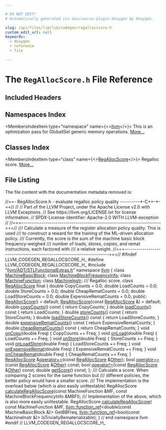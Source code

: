 ```yaml
---

# DO NOT EDIT!
# Automatically generated via docusaurus-plugin-doxygen by Doxygen.

slug: /api/files/lib/lib/codegen/regallocscore-h
custom_edit_url: null
keywords:
  - doxygen
  - reference
  - file

---
```





# The `RegAllocScore.h` File Reference

<DoxygenPage pluginConfig={pluginConfig}>



## Included Headers

<IncludesList>
<IncludesListItem
  filePath="llvm/ADT/STLFunctionalExtras.h"
  permalink="/docs/api/files/include/include/llvm/include/llvm/adt/stlfunctionalextras-h"
  isLocal="true" />
</IncludesList>

## Namespaces Index

<MembersIndex>

<MembersIndexItem
  type="namespace"
  name={<><a href="/docs/api/namespaces/llvm">llvm</a></>}>
This is an optimization pass for GlobalISel generic memory operations. <a href="/docs/api/namespaces/llvm/#details">More...</a>
</MembersIndexItem>

</MembersIndex>

## Classes Index

<MembersIndex>

<MembersIndexItem
  type="class"
  name={<><a href="/docs/api/classes/llvm/regallocscore">RegAllocScore</a></>}>
Regalloc score. <a href="/docs/api/classes/llvm/regallocscore/#details">More...</a>
</MembersIndexItem>

</MembersIndex>


## File Listing

The file content with the documentation metadata removed is:

<ProgramListing>

<Link id="l00001" /><CodeLine lineNumber="1"><Highlight kind="comment">//==- RegAllocScore.h - evaluate regalloc policy quality  ----------&#42;-C++-&#42;-==//</Highlight><Highlight kind="normal"></Highlight></CodeLine>
<Link id="l00002" /><CodeLine lineNumber="2"><Highlight kind="normal"></Highlight><Highlight kind="comment">//</Highlight><Highlight kind="normal"></Highlight></CodeLine>
<Link id="l00003" /><CodeLine lineNumber="3"><Highlight kind="normal"></Highlight><Highlight kind="comment">// Part of the LLVM Project, under the Apache License v2.0 with LLVM Exceptions.</Highlight><Highlight kind="normal"></Highlight></CodeLine>
<Link id="l00004" /><CodeLine lineNumber="4"><Highlight kind="normal"></Highlight><Highlight kind="comment">// See https://llvm.org/LICENSE.txt for license information.</Highlight><Highlight kind="normal"></Highlight></CodeLine>
<Link id="l00005" /><CodeLine lineNumber="5"><Highlight kind="normal"></Highlight><Highlight kind="comment">// SPDX-License-Identifier: Apache-2.0 WITH LLVM-exception</Highlight><Highlight kind="normal"></Highlight></CodeLine>
<Link id="l00006" /><CodeLine lineNumber="6"><Highlight kind="normal"></Highlight><Highlight kind="comment">//</Highlight><Highlight kind="normal"></Highlight></CodeLine>
<Link id="l00007" /><CodeLine lineNumber="7"><Highlight kind="normal"></Highlight><Highlight kind="comment">//===----------------------------------------------------------------------===//</Highlight><Highlight kind="comment"></Highlight></CodeLine>
<Link id="l00008" /><CodeLine lineNumber="8"><Highlight kind="comment">/// Calculate a measure of the register allocation policy quality. This is used</Highlight></CodeLine>
<Link id="l00009" /><CodeLine lineNumber="9"><Highlight kind="comment">/// to construct a reward for the training of the ML-driven allocation policy.</Highlight></CodeLine>
<Link id="l00010" /><CodeLine lineNumber="10"><Highlight kind="comment">/// Currently, the score is the sum of the machine basic block frequency-weighed</Highlight></CodeLine>
<Link id="l00011" /><CodeLine lineNumber="11"><Highlight kind="comment">/// number of loads, stores, copies, and remat instructions, each factored with</Highlight></CodeLine>
<Link id="l00012" /><CodeLine lineNumber="12"><Highlight kind="comment">/// a relative weight.</Highlight><Highlight kind="normal"></Highlight></CodeLine>
<Link id="l00013" /><CodeLine lineNumber="13"><Highlight kind="normal"></Highlight><Highlight kind="comment">//===----------------------------------------------------------------------===//</Highlight><Highlight kind="normal"></Highlight></CodeLine>
<Link id="l00014" /><CodeLine lineNumber="14"><Highlight kind="normal"></Highlight></CodeLine>
<Link id="l00015" /><CodeLine lineNumber="15"><Highlight kind="normal"></Highlight><Highlight kind="preprocessor">#ifndef LLVM&#95;CODEGEN&#95;REGALLOCSCORE&#95;H&#95;</Highlight><Highlight kind="normal"></Highlight></CodeLine>
<Link id="l00016" /><CodeLine lineNumber="16"><Highlight kind="normal"></Highlight><Highlight kind="preprocessor">#define LLVM&#95;CODEGEN&#95;REGALLOCSCORE&#95;H&#95;</Highlight><Highlight kind="normal"></Highlight></CodeLine>
<Link id="l00017" /><CodeLine lineNumber="17"><Highlight kind="normal"></Highlight></CodeLine>
<Link id="l00018" /><CodeLine lineNumber="18"><Highlight kind="normal"></Highlight><Highlight kind="preprocessor">#include &quot;<a href="/docs/api/files/include/include/llvm/include/llvm/adt/stlfunctionalextras-h">llvm/ADT/STLFunctionalExtras.h</a>&quot;</Highlight><Highlight kind="normal"></Highlight></CodeLine>
<Link id="l00019" /><CodeLine lineNumber="19"><Highlight kind="normal"></Highlight></CodeLine>
<Link id="l00020" /><CodeLine lineNumber="20"><Highlight kind="normal"></Highlight><Highlight kind="keyword">namespace </Highlight><Highlight kind="normal"><a href="/docs/api/namespaces/llvm">llvm</a> &#123;</Highlight></CodeLine>
<Link id="l00021" /><CodeLine lineNumber="21"><Highlight kind="normal"></Highlight></CodeLine>
<Link id="l00022" /><CodeLine lineNumber="22"><Highlight kind="normal"></Highlight><Highlight kind="keyword">class </Highlight><Highlight kind="normal"><a href="/docs/api/classes/llvm/machinebasicblock">MachineBasicBlock</a>;</Highlight></CodeLine>
<Link id="l00023" /><CodeLine lineNumber="23"><Highlight kind="normal"></Highlight><Highlight kind="keyword">class </Highlight><Highlight kind="normal"><a href="/docs/api/classes/llvm/machineblockfrequencyinfo">MachineBlockFrequencyInfo</a>;</Highlight></CodeLine>
<Link id="l00024" /><CodeLine lineNumber="24"><Highlight kind="normal"></Highlight><Highlight kind="keyword">class </Highlight><Highlight kind="normal"><a href="/docs/api/classes/llvm/machinefunction">MachineFunction</a>;</Highlight></CodeLine>
<Link id="l00025" /><CodeLine lineNumber="25"><Highlight kind="normal"></Highlight><Highlight kind="keyword">class </Highlight><Highlight kind="normal"><a href="/docs/api/classes/llvm/machineinstr">MachineInstr</a>;</Highlight></CodeLine>
<Link id="l00026" /><CodeLine lineNumber="26"><Highlight kind="normal"></Highlight><Highlight kind="comment"></Highlight></CodeLine>
<Link id="l00027" /><CodeLine lineNumber="27"><Highlight kind="comment">/// Regalloc score.</Highlight><Highlight kind="normal"></Highlight></CodeLine>
<Link id="l00028" /><CodeLine lineNumber="28" lineLink="/docs/api/classes/llvm/regallocscore"><Highlight kind="normal"></Highlight><Highlight kind="keyword">class </Highlight><Highlight kind="normal"><a href="/docs/api/classes/llvm/regallocscore/#a8aeb01055fc53019c96df6b114693469">RegAllocScore</a> final &#123;</Highlight></CodeLine>
<Link id="l00029" /><CodeLine lineNumber="29"><Highlight kind="normal">  </Highlight><Highlight kind="keywordtype">double</Highlight><Highlight kind="normal"> CopyCounts = 0.0;</Highlight></CodeLine>
<Link id="l00030" /><CodeLine lineNumber="30"><Highlight kind="normal">  </Highlight><Highlight kind="keywordtype">double</Highlight><Highlight kind="normal"> LoadCounts = 0.0;</Highlight></CodeLine>
<Link id="l00031" /><CodeLine lineNumber="31"><Highlight kind="normal">  </Highlight><Highlight kind="keywordtype">double</Highlight><Highlight kind="normal"> StoreCounts = 0.0;</Highlight></CodeLine>
<Link id="l00032" /><CodeLine lineNumber="32"><Highlight kind="normal">  </Highlight><Highlight kind="keywordtype">double</Highlight><Highlight kind="normal"> CheapRematCounts = 0.0;</Highlight></CodeLine>
<Link id="l00033" /><CodeLine lineNumber="33"><Highlight kind="normal">  </Highlight><Highlight kind="keywordtype">double</Highlight><Highlight kind="normal"> LoadStoreCounts = 0.0;</Highlight></CodeLine>
<Link id="l00034" /><CodeLine lineNumber="34"><Highlight kind="normal">  </Highlight><Highlight kind="keywordtype">double</Highlight><Highlight kind="normal"> ExpensiveRematCounts = 0.0;</Highlight></CodeLine>
<Link id="l00035" /><CodeLine lineNumber="35"><Highlight kind="normal"></Highlight></CodeLine>
<Link id="l00036" /><CodeLine lineNumber="36"><Highlight kind="normal"></Highlight><Highlight kind="keyword">public</Highlight><Highlight kind="normal">:</Highlight></CodeLine>
<Link id="l00037" /><CodeLine lineNumber="37" lineLink="/docs/api/classes/llvm/regallocscore/#a8aeb01055fc53019c96df6b114693469"><Highlight kind="normal">  <a href="/docs/api/classes/llvm/regallocscore/#a8aeb01055fc53019c96df6b114693469">RegAllocScore</a>() = </Highlight><Highlight kind="keywordflow">default</Highlight><Highlight kind="normal">;</Highlight></CodeLine>
<Link id="l00038" /><CodeLine lineNumber="38" lineLink="/docs/api/classes/llvm/regallocscore/#af69b82ee75c7d2ebfc880ef0d3c0cffc"><Highlight kind="normal">  <a href="/docs/api/classes/llvm/regallocscore/#af69b82ee75c7d2ebfc880ef0d3c0cffc">RegAllocScore</a>(</Highlight><Highlight kind="keyword">const</Highlight><Highlight kind="normal"> <a href="/docs/api/classes/llvm/regallocscore/#a8aeb01055fc53019c96df6b114693469">RegAllocScore</a> &amp;) = </Highlight><Highlight kind="keywordflow">default</Highlight><Highlight kind="normal">;</Highlight></CodeLine>
<Link id="l00039" /><CodeLine lineNumber="39"><Highlight kind="normal"></Highlight></CodeLine>
<Link id="l00040" /><CodeLine lineNumber="40" lineLink="/docs/api/classes/llvm/regallocscore/#a38a996e5f54f15e00b9ce0a32bd3ce1a"><Highlight kind="normal">  </Highlight><Highlight kind="keywordtype">double</Highlight><Highlight kind="normal"> <a href="/docs/api/classes/llvm/regallocscore/#a38a996e5f54f15e00b9ce0a32bd3ce1a">copyCounts</a>()</Highlight><Highlight kind="keyword"> const </Highlight><Highlight kind="normal">&#123; </Highlight><Highlight kind="keywordflow">return</Highlight><Highlight kind="normal"> CopyCounts; &#125;</Highlight></CodeLine>
<Link id="l00041" /><CodeLine lineNumber="41" lineLink="/docs/api/classes/llvm/regallocscore/#afa2dab86bbcf55a5c9f330d8cf577b28"><Highlight kind="normal">  </Highlight><Highlight kind="keywordtype">double</Highlight><Highlight kind="normal"> <a href="/docs/api/classes/llvm/regallocscore/#afa2dab86bbcf55a5c9f330d8cf577b28">loadCounts</a>()</Highlight><Highlight kind="keyword"> const </Highlight><Highlight kind="normal">&#123; </Highlight><Highlight kind="keywordflow">return</Highlight><Highlight kind="normal"> LoadCounts; &#125;</Highlight></CodeLine>
<Link id="l00042" /><CodeLine lineNumber="42" lineLink="/docs/api/classes/llvm/regallocscore/#a8f7952e0f49b14aadc35f4df463dceb8"><Highlight kind="normal">  </Highlight><Highlight kind="keywordtype">double</Highlight><Highlight kind="normal"> <a href="/docs/api/classes/llvm/regallocscore/#a8f7952e0f49b14aadc35f4df463dceb8">storeCounts</a>()</Highlight><Highlight kind="keyword"> const </Highlight><Highlight kind="normal">&#123; </Highlight><Highlight kind="keywordflow">return</Highlight><Highlight kind="normal"> StoreCounts; &#125;</Highlight></CodeLine>
<Link id="l00043" /><CodeLine lineNumber="43" lineLink="/docs/api/classes/llvm/regallocscore/#aeae716cc706d64885a5255216750417d"><Highlight kind="normal">  </Highlight><Highlight kind="keywordtype">double</Highlight><Highlight kind="normal"> <a href="/docs/api/classes/llvm/regallocscore/#aeae716cc706d64885a5255216750417d">loadStoreCounts</a>()</Highlight><Highlight kind="keyword"> const </Highlight><Highlight kind="normal">&#123; </Highlight><Highlight kind="keywordflow">return</Highlight><Highlight kind="normal"> LoadStoreCounts; &#125;</Highlight></CodeLine>
<Link id="l00044" /><CodeLine lineNumber="44" lineLink="/docs/api/classes/llvm/regallocscore/#ab510e9950d38785f3c495dc3942affc6"><Highlight kind="normal">  </Highlight><Highlight kind="keywordtype">double</Highlight><Highlight kind="normal"> <a href="/docs/api/classes/llvm/regallocscore/#ab510e9950d38785f3c495dc3942affc6">expensiveRematCounts</a>()</Highlight><Highlight kind="keyword"> const </Highlight><Highlight kind="normal">&#123; </Highlight><Highlight kind="keywordflow">return</Highlight><Highlight kind="normal"> ExpensiveRematCounts; &#125;</Highlight></CodeLine>
<Link id="l00045" /><CodeLine lineNumber="45" lineLink="/docs/api/classes/llvm/regallocscore/#a673fa62253c2c4e8b4b43522c56926fa"><Highlight kind="normal">  </Highlight><Highlight kind="keywordtype">double</Highlight><Highlight kind="normal"> <a href="/docs/api/classes/llvm/regallocscore/#a673fa62253c2c4e8b4b43522c56926fa">cheapRematCounts</a>()</Highlight><Highlight kind="keyword"> const </Highlight><Highlight kind="normal">&#123; </Highlight><Highlight kind="keywordflow">return</Highlight><Highlight kind="normal"> CheapRematCounts; &#125;</Highlight></CodeLine>
<Link id="l00046" /><CodeLine lineNumber="46"><Highlight kind="normal"></Highlight></CodeLine>
<Link id="l00047" /><CodeLine lineNumber="47" lineLink="/docs/api/classes/llvm/regallocscore/#ac13d33eaa29bab4aeb2de16c8d53b07b"><Highlight kind="normal">  </Highlight><Highlight kind="keywordtype">void</Highlight><Highlight kind="normal"> <a href="/docs/api/classes/llvm/regallocscore/#ac13d33eaa29bab4aeb2de16c8d53b07b">onCopy</a>(</Highlight><Highlight kind="keywordtype">double</Highlight><Highlight kind="normal"> Freq) &#123; CopyCounts += Freq; &#125;</Highlight></CodeLine>
<Link id="l00048" /><CodeLine lineNumber="48" lineLink="/docs/api/classes/llvm/regallocscore/#af06dd441ce90f13f065f71141bd3ea9f"><Highlight kind="normal">  </Highlight><Highlight kind="keywordtype">void</Highlight><Highlight kind="normal"> <a href="/docs/api/classes/llvm/regallocscore/#af06dd441ce90f13f065f71141bd3ea9f">onLoad</a>(</Highlight><Highlight kind="keywordtype">double</Highlight><Highlight kind="normal"> Freq) &#123; LoadCounts += Freq; &#125;</Highlight></CodeLine>
<Link id="l00049" /><CodeLine lineNumber="49" lineLink="/docs/api/classes/llvm/regallocscore/#a7b5425577bbc6d429f026bf65439963c"><Highlight kind="normal">  </Highlight><Highlight kind="keywordtype">void</Highlight><Highlight kind="normal"> <a href="/docs/api/classes/llvm/regallocscore/#a7b5425577bbc6d429f026bf65439963c">onStore</a>(</Highlight><Highlight kind="keywordtype">double</Highlight><Highlight kind="normal"> Freq) &#123; StoreCounts += Freq; &#125;</Highlight></CodeLine>
<Link id="l00050" /><CodeLine lineNumber="50" lineLink="/docs/api/classes/llvm/regallocscore/#a38b9302f81a0be3b56e20d028bd4c1b0"><Highlight kind="normal">  </Highlight><Highlight kind="keywordtype">void</Highlight><Highlight kind="normal"> <a href="/docs/api/classes/llvm/regallocscore/#a38b9302f81a0be3b56e20d028bd4c1b0">onLoadStore</a>(</Highlight><Highlight kind="keywordtype">double</Highlight><Highlight kind="normal"> Freq) &#123; LoadStoreCounts += Freq; &#125;</Highlight></CodeLine>
<Link id="l00051" /><CodeLine lineNumber="51" lineLink="/docs/api/classes/llvm/regallocscore/#a99dcd27d31c4708a2847076b51c5eff6"><Highlight kind="normal">  </Highlight><Highlight kind="keywordtype">void</Highlight><Highlight kind="normal"> <a href="/docs/api/classes/llvm/regallocscore/#a99dcd27d31c4708a2847076b51c5eff6">onExpensiveRemat</a>(</Highlight><Highlight kind="keywordtype">double</Highlight><Highlight kind="normal"> Freq) &#123; ExpensiveRematCounts += Freq; &#125;</Highlight></CodeLine>
<Link id="l00052" /><CodeLine lineNumber="52" lineLink="/docs/api/classes/llvm/regallocscore/#a4e4f01f7bde0f7f05840f724fee2a0c6"><Highlight kind="normal">  </Highlight><Highlight kind="keywordtype">void</Highlight><Highlight kind="normal"> <a href="/docs/api/classes/llvm/regallocscore/#a4e4f01f7bde0f7f05840f724fee2a0c6">onCheapRemat</a>(</Highlight><Highlight kind="keywordtype">double</Highlight><Highlight kind="normal"> Freq) &#123; CheapRematCounts += Freq; &#125;</Highlight></CodeLine>
<Link id="l00053" /><CodeLine lineNumber="53"><Highlight kind="normal"></Highlight></CodeLine>
<Link id="l00054" /><CodeLine lineNumber="54"><Highlight kind="normal">  <a href="/docs/api/classes/llvm/regallocscore">RegAllocScore</a> &amp;<a href="/docs/api/classes/llvm/regallocscore/#a396a065f8c4e2f3ebb4cc74ff474a1a6">operator+=</a>(</Highlight><Highlight kind="keyword">const</Highlight><Highlight kind="normal"> <a href="/docs/api/classes/llvm/regallocscore">RegAllocScore</a> &amp;<a href="/docs/api/namespaces/llvm/#a9eb4f5b98b70ee4fab9614ed58282c1fa6311ae17c1ee52b36e68aaf4ad066387">Other</a>);</Highlight></CodeLine>
<Link id="l00055" /><CodeLine lineNumber="55"><Highlight kind="normal">  </Highlight><Highlight kind="keywordtype">bool</Highlight><Highlight kind="normal"> <a href="/docs/api/classes/llvm/regallocscore/#a37f9c8f2856ef9ad382afea8a1de50cb">operator==</a>(</Highlight><Highlight kind="keyword">const</Highlight><Highlight kind="normal"> <a href="/docs/api/classes/llvm/regallocscore">RegAllocScore</a> &amp;<a href="/docs/api/namespaces/llvm/#a9eb4f5b98b70ee4fab9614ed58282c1fa6311ae17c1ee52b36e68aaf4ad066387">Other</a>) </Highlight><Highlight kind="keyword">const</Highlight><Highlight kind="normal">;</Highlight></CodeLine>
<Link id="l00056" /><CodeLine lineNumber="56"><Highlight kind="normal">  </Highlight><Highlight kind="keywordtype">bool</Highlight><Highlight kind="normal"> <a href="/docs/api/classes/llvm/regallocscore/#a56ff0baabf0ce513316b583f9e04c88d">operator!=</a>(</Highlight><Highlight kind="keyword">const</Highlight><Highlight kind="normal"> <a href="/docs/api/classes/llvm/regallocscore">RegAllocScore</a> &amp;<a href="/docs/api/namespaces/llvm/#a9eb4f5b98b70ee4fab9614ed58282c1fa6311ae17c1ee52b36e68aaf4ad066387">Other</a>) </Highlight><Highlight kind="keyword">const</Highlight><Highlight kind="normal">;</Highlight></CodeLine>
<Link id="l00057" /><CodeLine lineNumber="57"><Highlight kind="normal">  </Highlight><Highlight kind="keywordtype">double</Highlight><Highlight kind="normal"> <a href="/docs/api/classes/llvm/regallocscore/#a96a14d5b9b697269c92d373e2887e3fa">getScore</a>() </Highlight><Highlight kind="keyword">const</Highlight><Highlight kind="normal">;</Highlight></CodeLine>
<Link id="l00058" /><CodeLine lineNumber="58"><Highlight kind="normal">&#125;;</Highlight></CodeLine>
<Link id="l00059" /><CodeLine lineNumber="59"><Highlight kind="normal"></Highlight><Highlight kind="comment"></Highlight></CodeLine>
<Link id="l00060" /><CodeLine lineNumber="60"><Highlight kind="comment">/// Calculate a score. When comparing 2 scores for the same function but</Highlight></CodeLine>
<Link id="l00061" /><CodeLine lineNumber="61"><Highlight kind="comment">/// different policies, the better policy would have a smaller score.</Highlight></CodeLine>
<Link id="l00062" /><CodeLine lineNumber="62"><Highlight kind="comment">/// The implementation is the overload below (which is also easily unittestable)</Highlight><Highlight kind="normal"></Highlight></CodeLine>
<Link id="l00063" /><CodeLine lineNumber="63"><Highlight kind="normal">RegAllocScore <a href="/docs/api/namespaces/llvm/#a5d3e4802f0929af81173430c0786d52a">calculateRegAllocScore</a>(</Highlight><Highlight kind="keyword">const</Highlight><Highlight kind="normal"> MachineFunction &amp;MF,</Highlight></CodeLine>
<Link id="l00064" /><CodeLine lineNumber="64"><Highlight kind="normal">                                     </Highlight><Highlight kind="keyword">const</Highlight><Highlight kind="normal"> MachineBlockFrequencyInfo &amp;MBFI);</Highlight></CodeLine>
<Link id="l00065" /><CodeLine lineNumber="65"><Highlight kind="normal"></Highlight><Highlight kind="comment"></Highlight></CodeLine>
<Link id="l00066" /><CodeLine lineNumber="66"><Highlight kind="comment">/// Implementation of the above, which is also more easily unittestable.</Highlight><Highlight kind="normal"></Highlight></CodeLine>
<Link id="l00067" /><CodeLine lineNumber="67"><Highlight kind="normal">RegAllocScore <a href="/docs/api/namespaces/llvm/#a5d3e4802f0929af81173430c0786d52a">calculateRegAllocScore</a>(</Highlight></CodeLine>
<Link id="l00068" /><CodeLine lineNumber="68"><Highlight kind="normal">    </Highlight><Highlight kind="keyword">const</Highlight><Highlight kind="normal"> MachineFunction &amp;MF,</Highlight></CodeLine>
<Link id="l00069" /><CodeLine lineNumber="69"><Highlight kind="normal">    <a href="/docs/api/classes/llvm/function-ref">llvm::function&#95;ref</a>&lt;</Highlight><Highlight kind="keywordtype">double</Highlight><Highlight kind="normal">(</Highlight><Highlight kind="keyword">const</Highlight><Highlight kind="normal"> MachineBasicBlock &amp;)&gt; GetBBFreq,</Highlight></CodeLine>
<Link id="l00070" /><CodeLine lineNumber="70"><Highlight kind="normal">    <a href="/docs/api/classes/llvm/function-ref">llvm::function&#95;ref</a>&lt;</Highlight><Highlight kind="keywordtype">bool</Highlight><Highlight kind="normal">(</Highlight><Highlight kind="keyword">const</Highlight><Highlight kind="normal"> MachineInstr &amp;)&gt; IsTriviallyRematerializable);</Highlight></CodeLine>
<Link id="l00071" /><CodeLine lineNumber="71"><Highlight kind="normal">&#125; </Highlight><Highlight kind="comment">// end namespace llvm</Highlight><Highlight kind="normal"></Highlight></CodeLine>
<Link id="l00072" /><CodeLine lineNumber="72"><Highlight kind="normal"></Highlight></CodeLine>
<Link id="l00073" /><CodeLine lineNumber="73"><Highlight kind="normal"></Highlight><Highlight kind="preprocessor">#endif </Highlight><Highlight kind="comment">// LLVM&#95;CODEGEN&#95;REGALLOCSCORE&#95;H&#95;</Highlight><Highlight kind="normal"></Highlight></CodeLine>

</ProgramListing>


</DoxygenPage>
